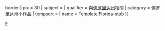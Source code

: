 {{asbox
| image     = Flag of Florida.svg{{!}}border
| pix       = 30
| subject   = 
| qualifier = 與[[佛罗里达州]]相關
| category  = 佛罗里达州小作品
| tempsort  = 
| name      = Template:Florida-stub
}}<noinclude>
[[Category:美國地理小作品模板|F]]
</noinclude>